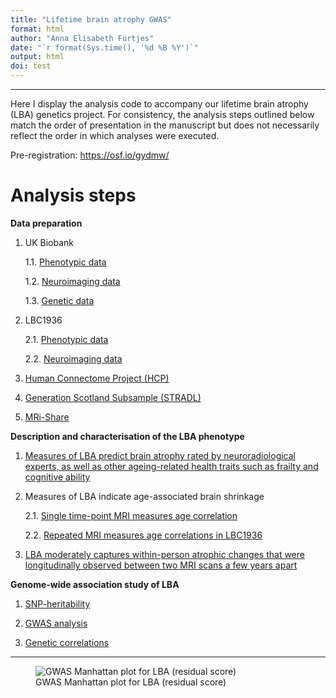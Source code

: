 ```yaml
---
title: "Lifetime brain atrophy GWAS"
format: html
author: "Anna Elisabeth Furtjes"
date: "`r format(Sys.time(), '%d %B %Y')`"
output: html
doi: test
---
```


------------------------------------------------------------------------

Here I display the analysis code to accompany our lifetime brain atrophy (LBA) genetics project. For consistency, the analysis steps outlined below match the order of presentation in the manuscript but does not necessarily reflect the order in which analyses were executed.

Pre-registration: <https://osf.io/gydmw/>

# Analysis steps

**Data preparation**

1.  UK Biobank

    1.1.    [Phenotypic data](../_site/UKB_pheno.html)
    
    1.2.    [Neuroimaging data](../_site/UKB_neuro.html)
    
    1.3.    [Genetic data](../site/UKB_geneticQC.html)

2.  LBC1936

    2.1. [Phenotypic data](../_site/LBC_pheno.html)
    
    2.2. [Neuroimaging data](../_site/LBC_neuro.html)

3.  [Human Connectome Project (HCP)](../site/HCP.html)

4.  [Generation Scotland Subsample (STRADL)](../site/STRADL.html)

5.  [MRi-Share](../site/MRiShare.html)

**Description and characterisation of the LBA phenotype**

1.  [Measures of LBA predict brain atrophy rated by neuroradiological experts, as well as other ageing-related health traits such as frailty and cognitive ability](../_site/pheno_assocs.html)

2.  Measures of LBA indicate age-associated brain shrinkage

    2.1. [Single time-point MRI measures age correlation](../_site/age_corrs.html)

    2.2. [Repeated MRI measures age correlations in LBC1936](../_site/age_corrsLBC.html)

3.  [LBA moderately captures within-person atrophic changes that were longitudinally observed between two MRI scans a few years apart](../_site/long_assocs.html)

**Genome-wide association study of LBA**

1.  [SNP-heritability](../site/h2.html)

2.  [GWAS analysis](../site/GWAS.html)

3.  [Genetic correlations](../site/rg.html)


------------------------------------------------------------------------

![GWAS Manhattan plot for LBA (residual score)](images/Manhattanresid_stand-01.png){fig-align="center"}
